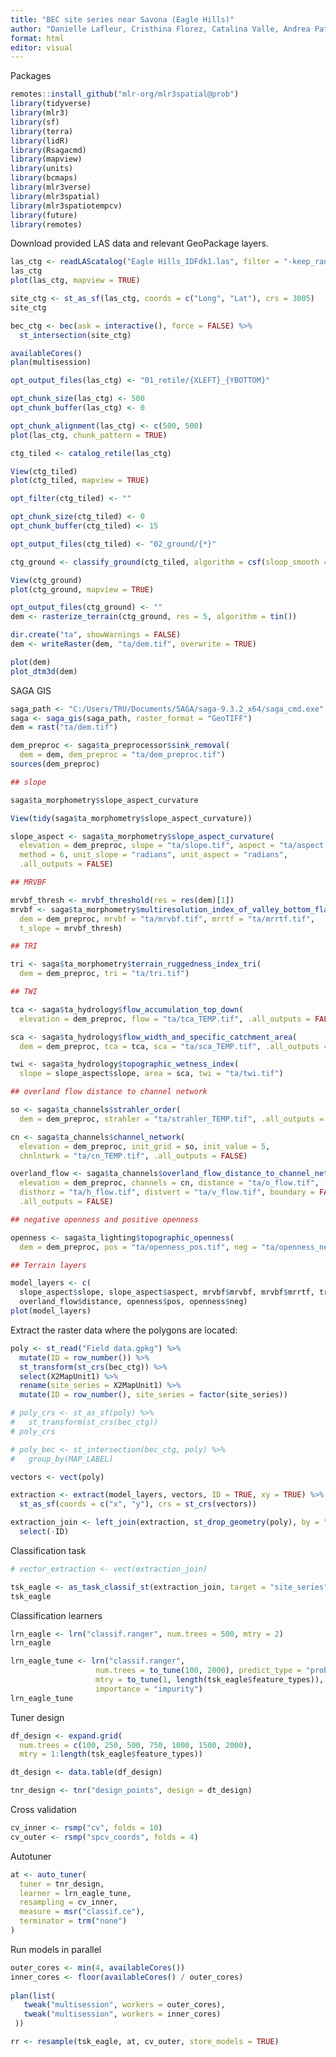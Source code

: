 ---
title: "BEC site series near Savona (Eagle Hills)"
author: "Danielle Lafleur, Cristhina Florez, Catalina Valle, Andrea Patino"
format: html
editor: visual
---

Packages

```{r}
remotes::install_github("mlr-org/mlr3spatial@prob")
library(tidyverse)
library(mlr3)
library(sf)
library(terra)
library(lidR)
library(Rsagacmd)
library(mapview)
library(units)
library(bcmaps)
library(mlr3verse)
library(mlr3spatial)
library(mlr3spatiotempcv)
library(future)
library(remotes)
```

Download provided LAS data and relevant GeoPackage layers.

```{r}

las_ctg <- readLAScatalog("Eagle Hills_IDFdk1.las", filter = "-keep_random_fraction 0.5")
las_ctg
plot(las_ctg, mapview = TRUE)

site_ctg <- st_as_sf(las_ctg, coords = c("Long", "Lat"), crs = 3005)
site_ctg

bec_ctg <- bec(ask = interactive(), force = FALSE) %>% 
  st_intersection(site_ctg)

availableCores()
plan(multisession)

opt_output_files(las_ctg) <- "01_retile/{XLEFT}_{YBOTTOM}"

opt_chunk_size(las_ctg) <- 500
opt_chunk_buffer(las_ctg) <- 0

opt_chunk_alignment(las_ctg) <- c(500, 500)
plot(las_ctg, chunk_pattern = TRUE)

ctg_tiled <- catalog_retile(las_ctg)

View(ctg_tiled)
plot(ctg_tiled, mapview = TRUE)

opt_filter(ctg_tiled) <- ""

opt_chunk_size(ctg_tiled) <- 0
opt_chunk_buffer(ctg_tiled) <- 15

opt_output_files(ctg_tiled) <- "02_ground/{*}"

ctg_ground <- classify_ground(ctg_tiled, algorithm = csf(sloop_smooth = TRUE))

View(ctg_ground)
plot(ctg_ground, mapview = TRUE)

opt_output_files(ctg_ground) <- ""
dem <- rasterize_terrain(ctg_ground, res = 5, algorithm = tin())

dir.create("ta", showWarnings = FALSE)
dem <- writeRaster(dem, "ta/dem.tif", overwrite = TRUE)

plot(dem)
plot_dtm3d(dem)
```

SAGA GIS

```{r}
saga_path <- "C:/Users/TRU/Documents/SAGA/saga-9.3.2_x64/saga_cmd.exe"
saga <- saga_gis(saga_path, raster_format = "GeoTIFF")
dem = rast("ta/dem.tif")

dem_preproc <- saga$ta_preprocessor$sink_removal(
  dem = dem, dem_preproc = "ta/dem_preproc.tif")
sources(dem_preproc)

## slope

saga$ta_morphometry$slope_aspect_curvature

View(tidy(saga$ta_morphometry$slope_aspect_curvature))

slope_aspect <- saga$ta_morphometry$slope_aspect_curvature(
  elevation = dem_preproc, slope = "ta/slope.tif", aspect = "ta/aspect.tif", 
  method = 6, unit_slope = "radians", unit_aspect = "radians",
  .all_outputs = FALSE)

## MRVBF

mrvbf_thresh <- mrvbf_threshold(res = res(dem)[1])
mrvbf <- saga$ta_morphometry$multiresolution_index_of_valley_bottom_flatness_mrvbf(
  dem = dem_preproc, mrvbf = "ta/mrvbf.tif", mrrtf = "ta/mrrtf.tif", 
  t_slope = mrvbf_thresh)

## TRI

tri <- saga$ta_morphometry$terrain_ruggedness_index_tri(
  dem = dem_preproc, tri = "ta/tri.tif")

## TWI

tca <- saga$ta_hydrology$flow_accumulation_top_down(
  elevation = dem_preproc, flow = "ta/tca_TEMP.tif", .all_outputs = FALSE)

sca <- saga$ta_hydrology$flow_width_and_specific_catchment_area(
  dem = dem_preproc, tca = tca, sca = "ta/sca_TEMP.tif", .all_outputs = FALSE)

twi <- saga$ta_hydrology$topographic_wetness_index(
  slope = slope_aspect$slope, area = sca, twi = "ta/twi.tif")

## overland flow distance to channel network

so <- saga$ta_channels$strahler_order(
  dem = dem_preproc, strahler = "ta/strahler_TEMP.tif", .all_outputs = FALSE)

cn <- saga$ta_channels$channel_network(
  elevation = dem_preproc, init_grid = so, init_value = 5,
  chnlntwrk = "ta/cn_TEMP.tif", .all_outputs = FALSE)

overland_flow <- saga$ta_channels$overland_flow_distance_to_channel_network(
  elevation = dem_preproc, channels = cn, distance = "ta/o_flow.tif", 
  disthorz = "ta/h_flow.tif", distvert = "ta/v_flow.tif", boundary = FALSE, 
  .all_outputs = FALSE)

## negative openness and positive openness

openness <- saga$ta_lighting$topographic_openness(
  dem = dem_preproc, pos = "ta/openness_pos.tif", neg = "ta/openness_neg.tif")

## Terrain layers

model_layers <- c(
  slope_aspect$slope, slope_aspect$aspect, mrvbf$mrvbf, mrvbf$mrrtf, tri, twi, 
  overland_flow$distance, openness$pos, openness$neg)
plot(model_layers)
```

Extract the raster data where the polygons are located:

```{r}
poly <- st_read("Field data.gpkg") %>%
  mutate(ID = row_number()) %>% 
  st_transform(st_crs(bec_ctg)) %>%
  select(X2MapUnit1) %>%
  rename(site_series = X2MapUnit1) %>%
  mutate(ID = row_number(), site_series = factor(site_series))

# poly_crs <- st_as_sf(poly) %>% 
#   st_transform(st_crs(bec_ctg))
# poly_crs

# poly_bec <- st_intersection(bec_ctg, poly) %>% 
#   group_by(MAP_LABEL)

vectors <- vect(poly)

extraction <- extract(model_layers, vectors, ID = TRUE, xy = TRUE) %>% 
  st_as_sf(coords = c("x", "y"), crs = st_crs(vectors))

extraction_join <- left_join(extraction, st_drop_geometry(poly), by = "ID") %>%
  select(-ID)
```

Classification task

```{r}

# vector_extraction <- vect(extraction_join)

tsk_eagle <- as_task_classif_st(extraction_join, target = "site_series")
tsk_eagle
```

Classification learners

```{r}
lrn_eagle <- lrn("classif.ranger", num.trees = 500, mtry = 2)
lrn_eagle

lrn_eagle_tune <- lrn("classif.ranger", 
                   num.trees = to_tune(100, 2000), predict_type = "prob",
                   mtry = to_tune(1, length(tsk_eagle$feature_types)),
                   importance = "impurity")
lrn_eagle_tune
```

Tuner design

```{r}
df_design <- expand.grid(
  num.trees = c(100, 250, 500, 750, 1000, 1500, 2000),
  mtry = 1:length(tsk_eagle$feature_types))

dt_design <- data.table(df_design)

tnr_design <- tnr("design_points", design = dt_design)
```

Cross validation

```{r}
cv_inner <- rsmp("cv", folds = 10)
cv_outer <- rsmp("spcv_coords", folds = 4)
```

Autotuner

```{r}
at <- auto_tuner(
  tuner = tnr_design,
  learner = lrn_eagle_tune,
  resampling = cv_inner,
  measure = msr("classif.ce"),
  terminator = trm("none")
)
```

Run models in parallel

```{r}
outer_cores <- min(4, availableCores())
inner_cores <- floor(availableCores() / outer_cores)
 
plan(list(
   tweak("multisession", workers = outer_cores),
   tweak("multisession", workers = inner_cores)
 ))

rr <- resample(tsk_eagle, at, cv_outer, store_models = TRUE)
```
